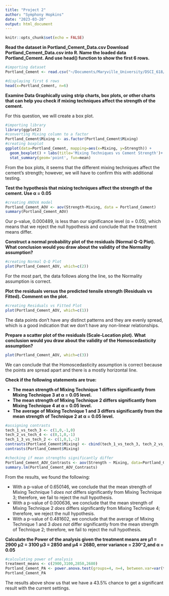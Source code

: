 ```yaml
---
title: "Project 2"
author: "Symphony Hopkins"
date: "2023-03-20"
output: html_document
---
```


```r
knitr::opts_chunk$set(echo = FALSE)
```

**Read the dataset in Portland_Cement_Data.csv Download Portland_Cement_Data.csv into R. Name the loaded data Portland_Cement. And use head() function to show the first 6 rows.**

```r
#importing dataset
Portland_Cement <- read.csv("~/Documents/Maryville_University/DSCI_618/Portland_Cement_Data.csv")

#displaying first 6 rows
head(x=Portland_Cement, n=6)
```

**Examine Data Graphically using strip charts, box plots, or other charts that can help you check if mixing techniques affect the strength of the cement.**

For this question, we will create a box plot.

```r
#importing library
library(ggplot2)
#converting Mixing column to a factor
Portland_Cement$Mixing <- as.factor(Portland_Cement$Mixing)
#creating boxplot
ggplot(data=Portland_Cement, mapping=aes(x=Mixing, y=Strength)) + 
  geom_boxplot() + labs(title='Mixing Techniques vs Cement Strength')+
  stat_summary(geom='point', fun=mean)
```

From the box plots, it seems that the different mixing techniques affect the cement's strength; however, we will have to confirm this with additional testing.

**Test the hypothesis that mixing techniques affect the strength of the cement. Use α = 0.05**

```r
#creating ANOVA model
Portland_Cement_AOV <- aov(Strength~Mixing, data = Portland_Cement)
summary(Portland_Cement_AOV)
```
Our p-value, 0.000489, is less than our significance level (α = 0.05), which means that we reject the null hypothesis and conclude that the treatment means differ.

**Construct a normal probability plot of the residuals (Normal Q-Q Plot). What conclusion would you draw about the validity of the Normality assumption?**

```r
#creating Normal Q-Q Plot
plot(Portland_Cement_AOV, which=c(2))
```

For the most part, the data follows along the line, so the Normality assumption is correct.

**Plot the residuals versus the predicted tensile strength (Residuals vs Fitted). Comment on the plot.**

```r
#creating Residuals vs Fitted Plot
plot(Portland_Cement_AOV, which=c(1))
```

The data points don't have any distinct patterns and they are evenly spread, which is a good indication that we don't have any non-linear relationships.

**Prepare a scatter plot of the residuals (Scale-Location plot). What conclusion would you draw about the validity of the Homoscedasticity assumption?**

```r
plot(Portland_Cement_AOV, which=c(3))
```

We can conclude that the Homoscedasticity assumption is correct because the points are spread apart and there is a mostly horizontal line.

**Check if the following statements are true:**

* **The mean strength of Mixing Technique 1 differs significantly from Mixing Technique 3 at α = 0.05 level.**
* **The mean strength of Mixing Technique 2 differs significantly from Mixing Technique 4 at α = 0.05 level.**
* **The average of Mixing Technique 1 and 3 differs significantly from the mean strength of Technique 2 at α = 0.05 level.**

```r

#assigning contrasts
tech_1_vs_tech_3 <- c(1,0,-1,0)
tech_2_vs_tech_4 <- c(0,1,0,-1)
tech_1_3_vs_tech_2 <- c(1,0,1,-2)
contrasts(Portland_Cement$Mixing) <- cbind(tech_1_vs_tech_3, tech_2_vs_tech_4,tech_1_3_vs_tech_2)
contrasts(Portland_Cement$Mixing)

#checking if mean strengths significantly differ
Portland_Cement_AOV_Contrasts <- aov(Strength ~ Mixing, data=Portland_Cement)
summary.lm(Portland_Cement_AOV_Contrasts)

```

From the results, we found the following:

* With a p-value of 0.650146, we conclude that the mean strength of Mixing Technique 1 *does not* differs significantly from Mixing Technique 3; therefore, we fail to reject the null hypothesis.
* With a p-value of 0.000636, we conclude that the mean strength of Mixing Technique 2 *does* differs significantly from Mixing Technique 4; therefore, we reject the null hypothesis.
* With a p-value of 0.481602, we conclude that the average of Mixing Technique 1 and 3 *does not * differ significantly from the mean strength of Technique 2; therefore, we fail to reject the null hypothesis.

**Calculate the Power of the analysis given the treatment means are μ1 = 2900 μ2 = 3100 μ3 = 2850 and μ4 = 2680, error variance = 230^2,and α = 0.05**

```r
#calculating power of analysis
treatment_means <- c(2900,3100,2850,2680)
Portland_Cement_PA <- power.anova.test(groups=4, n=4, between.var=var(treatment_means), within.var=230^2, sig.level=.05)
Portland_Cement_PA
```

The results above show us that we have a 43.5% chance to get a significant result with the current settings.

